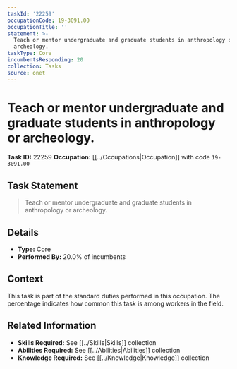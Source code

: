 ```yaml
---
taskId: '22259'
occupationCode: 19-3091.00
occupationTitle: ''
statement: >-
  Teach or mentor undergraduate and graduate students in anthropology or
  archeology.
taskType: Core
incumbentsResponding: 20
collection: Tasks
source: onet
---
```

# Teach or mentor undergraduate and graduate students in anthropology or archeology.

**Task ID:** 22259
**Occupation:** [[../Occupations|Occupation]] with code `19-3091.00`

## Task Statement

> Teach or mentor undergraduate and graduate students in anthropology or archeology.

## Details

- **Type:** Core
- **Performed By:** 20.0% of incumbents

## Context

This task is part of the standard duties performed in this occupation. The percentage indicates how common this task is among workers in the field.

## Related Information

- **Skills Required:** See [[../Skills|Skills]] collection
- **Abilities Required:** See [[../Abilities|Abilities]] collection
- **Knowledge Required:** See [[../Knowledge|Knowledge]] collection

